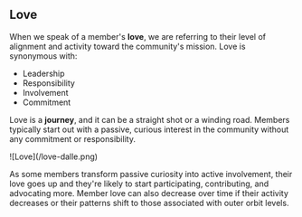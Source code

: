 ## Love

When we speak of a member's **love**, we are referring to their level of
alignment and activity toward the community's mission. Love is synonymous
with:

- Leadership
- Responsibility
- Involvement
- Commitment

Love is a **journey**, and it can be a straight shot or a winding road.
Members typically start out with a passive, curious interest
in the community without any commitment or responsibility.

<div className="md:px-32">![Love](/love-dalle.png)</div>

As some members transform passive curiosity into active
involvement, their love goes up and they're likely to start participating,
contributing, and advocating more. Member love can also decrease over
time if their activity decreases or their patterns shift to those associated
with outer orbit levels.
